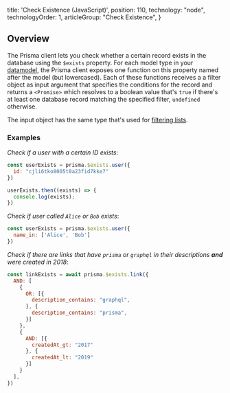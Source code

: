 
  title: 'Check Existence (JavaScript)',
  position: 110,
  technology: "node",
  technologyOrder: 1,
  articleGroup: "Check Existence",
}

## Overview

The Prisma client lets you check whether a certain record exists in the database using the `$exists` property. For each model type in your [datamodel](knul), the Prisma client exposes one function on this property named after the model (but lowercased). Each of these functions receives a a filter object as input argument that specifies the conditions for the record and returns a `<Promise>` which resolves to a boolean value that's `true` if there's at least one database record matching the specified filter, `undefined` otherwise.

The input object has the same type that's used for [filtering lists](rsc2#basic-filters-for-lists).

### Examples

_Check if a user with a certain ID exists_:

```js
const userExists = prisma.$exists.user({
  id: "cjli6tko8005t0a23fid7kke7"
})

userExists.then((exists) => {
  console.log(exists);
})
```

_Check if user called `Alice` or `Bob` exists_:

```js
const userExists = prisma.$exists.user({
  name_in: ['Alice', 'Bob']
})
```

_Check if there are links that have `prisma` or `graphql` in their descriptions **and** were created in 2018_:

```js
const linkExists = await prisma.$exists.link({
  AND: [
    {
      OR: [{
        description_contains: "graphql",
      }, {
        description_contains: "prisma",
      }]
    },
    {
      AND: [{
        createdAt_gt: "2017"
      }, {
        createdAt_lt: "2019"
      }]
    }
  ],
})
```
